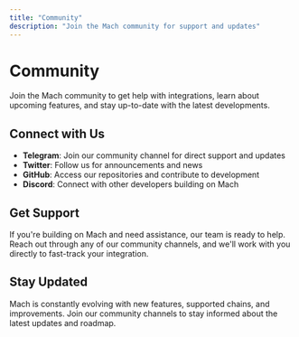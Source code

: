```yaml
---
title: "Community"
description: "Join the Mach community for support and updates"
---
```


# Community

Join the Mach community to get help with integrations, learn about upcoming features, and stay up-to-date with the latest developments.

## Connect with Us

- **Telegram**: Join our community channel for direct support and updates
- **Twitter**: Follow us for announcements and news
- **GitHub**: Access our repositories and contribute to development
- **Discord**: Connect with other developers building on Mach

## Get Support

If you're building on Mach and need assistance, our team is ready to help. Reach out through any of our community channels, and we'll work with you directly to fast-track your integration.

## Stay Updated

Mach is constantly evolving with new features, supported chains, and improvements. Join our community channels to stay informed about the latest updates and roadmap.
